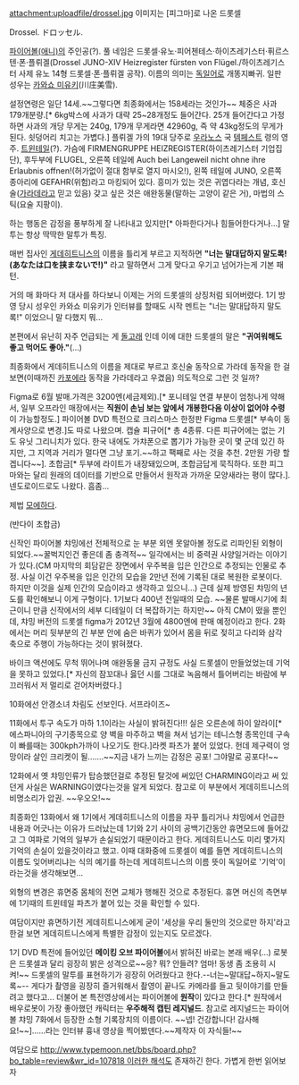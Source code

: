 attachment:uploadfile/drossel.jpg
이미지는 [피그마]로 나온 드롯셀

Drossel. ドロッセル.

[[파이어볼(애니)]]의 주인공(?). 풀 네임은 드롯셀·유노·피어첸테스·하이츠레기스터·퓌르스텐·폰·플뤼겔(Drossel JUNO-XIV Heizregister fürsten von Flügel./하이츠레기스터 사제 유노 14형 드롯셀·폰·플뤼겔 공작). 이름의 의미는 [[독일어]]로 개똥지빠귀. 일판 성우는 [[카와쇼 미유키]](川庄美雪).

설정연령은 일단 14세.~~그렇다면 최종화에서는 158세라는 것인가~~ 체중은 사과 179개분량.[* 6kg박스에 사과가 대략 25~28개정도 들어간다. 25개 들어간다고 가정하면 사과의 개당 무게는 240g, 179개 무게라면 42960g, 즉 약 43kg정도의 무게가 된다. 쇳덩어리 치고는 가볍다.] 플뤼겔 가의 19대 당주로 [[우라노스]] 국 [[템페스트]] 령의 영주. [[트윈테일]](?).
가슴에 FIRMENGRUPPE HEIZREGISTER(하이츠레기스터 기업집단), 후두부에 FLUGEL, 오른쪽 테일에 Auch bei Langeweil nicht ohne ihre Erlaubnis offnen!(허가없이 절대 함부로 열지 마시오!), 왼쪽 테일에 JUNO, 오른쪽 종아리에 GEFAHR(위험)라고 마킹되어 있다.
흥미가 있는 것은 귀엽다라는 개념, 호신술([[가라데]]라고 믿고 있음) 갖고 싶은 것은 애완동물(말하는 고양이 같은 거), 마법의 스틱(요술 지팡이).

하는 행동은 감정을 풍부하게 잘 나타내고 있지만[* 아파한다거나 힘들어한다거나...] 말투는 항상 딱딱한 말투가 특징.

매번 집사인 [[게데히트니스]]의 이름을 틀리게 부르고 지적하면 '''"너는 말대답하지 말도록!(あなたは口を挟まないで!)"''' 라고 말하면서 그게 맞다고 우기고 넘어가는게 기본 패턴.

거의 매 화마다 저 대사를 하다보니 이제는 거의 드롯셀의 상징처럼 되어버렸다. 1기 방영 당시 성우인 카와쇼 미유키가 인터뷰를 할때도 시작 멘트는 "너는 말대답하지 말도록!" 이었으니 말 다했지 뭐...

본편에서 유난히 자주 언급되는 게 [[돌고래]] 인데 이에 대한 드롯셀의 말은 '''"귀여워해도 좋고 먹어도 좋아."'''(...)

최종화에서 게데히트니스의 이름을 제대로 부르고 호신술 동작으로 가라데 동작을 한 걸 보면(이때까진 [[카포에라]] 동작을 가라데라고 우겼음) 의도적으로 그런 것 일까?

Figma로 6월 발매.가격은 3200엔(세금제외).[* 포니테일 연결 부분이 엄청나게 약해서, 일부 오프라인 매장에서는 '''직원이 손님 보는 앞에서 개봉한다음 이상이 없어야 수령'''이 가능할정도.] 파이어볼 DVD 특전으로 크리스마스 한정판 Figma 드롯셀[* 부속이 동계사양으로 변경.]도 따로 나왔으며. 캡슐 피규어[* 총 4종류. 다른 피규어에는 없는 기도 유닛 그리니치가 있다. 한국 내에도 가챠폰으로 뽑기가 가능한 곳이 몇 군데 있긴 하지만, 그 지역과 거리가 멀다면 그냥 포기.~~하고 팩째로 사는 것을 추천. 2만원 가량 할 겝니다~~]. 초합금[* 두부에 라이트가 내장돼있으며, 초합금답게 묵직하다. 또한 피그마와는 달리 원래의 데이터를 기반으로 만들어서 원작과 가까운 모양새라는 평이 많다.]. 넨도로이드로도 나왔다. 흠좀...

제법 [[모에]]하다.

{{{#!html
<img src="http://cfile205.uf.daum.net/image/132E404A4F9964551EEC99"width=200>
}}}
(반다이 초합금)

신작인 파이어볼 챠밍에선 전체적으로 눈 부분 외엔 못알아볼 정도로 리파인된 외형이 되었다.~~꿀벅지인건 좋은데 좀 충격적~~ 일각에서는 비 중력권 사양일거라는 이야기가 있다.(CM 마지막의 회담같은 장면에서 우주복을 입은 인간으로 추정되는 인물로 추정. 사실 이건 우주복을 입은 인간의 모습을 2만년 전에 기록된 대로 복원한 로봇이다. 하지만 이것을 실제 인간의 모습이라고 생각하고 있으니...) 근데 실제 방영된 챠밍의 년도를 확인해보니 이게 구형이다. 1기보다 400년 전일때의 모습. ~~물론 발매시기에 최근이니 만큼 신작에서의 세부 디테일이 더 복잡하기는 하지만~~ 아직 CM이 떴을 뿐인데, 챠밍 버전의 드롯셀 figma가 2012년 3월에 4800엔에 판매 예정이라고 한다.
2화에서는 머리 뒷부분의 긴 부분 안에 숨은 바퀴가 있어서 몸을 뒤로 젖히고 다리와 삼각 축으로 주행이 가능하다는 것이 밝혀졌다.

바이크 액션에도 무척 뛰어나며 애완동물 금지 규정도 사실 드롯셀이 만들었었는데 기억을 못하고 있었다.[* 자신의 잠꼬대나 읋던 시를 그대로 녹음해서 틀어버리는 바람에 부끄러워서 저 멀리로 걷어차버렸다.]

10화에선 안경소녀 차림도 선보인다. 서프라이즈~

11화에서 투구 속도가 마하 1.1이라는 사실이 밝혀진다!!! 실은 오른손에 하이 알라이[* 에스파니아의 구기종목으로 양 벽을 마주하고 벽을 쳐서 넘기는 테니스형 종목인데 구속이 빠를때는 300kph가까이 나오기도 한다.]라켓 파츠가 붙어 있었다. 헌데 제구력이 엉망이라 살인 크리켓이 될.......~~지금 내가 느끼는 감정은 공포! 그야말로 공포다!~~

12화에서 옛 챠밍인류가 탑승했던걸로 추정된 탈것에 써있던 CHARMING이라고 써 있던게 사실은 WARNING이였다는것을 알게 되었다. 참고로 이 부분에서 게데히트니스의 비명소리가 압권. ~~우오오!~~

최종화인 13화에서 왜 1기에서 게데히트니스의 이름을 자꾸 틀리거나 챠밍에서 언급한 내용과 어긋나는 이유가 드러났는데 1기와 2기 사이의 공백기간동안 휴면모드에 들어갔고 그 여파로 기억의 일부가 손실되었기 때문이라고 한다. 게데히트니스도 미리 몇가지 기억의 손실이 있을것이라고 했고. 이때 대화중에 드롯셀이 예를 들면 게데히트니스의 이름도 잊어버리냐는 식의 예기를 하는데 게데히트니스의 이름 뜻이 독일어로 '기억'이라는것을 생각해보면... 

외형의 변경은 휴면중 몸체의 전면 교체가 행해진 것으로 추정된다. 휴면 머신의 측면부에 1기때의 트윈테일 파츠가 붙어 있는 것을 확인할 수 있다. 

여담이지만 휴면하기전 게데히트니스에게 굳이 '세상을 우리 둘만의 것으로만 하지'라고 한걸 보면 게데히트니스에게 특별한 감정이 있는지도 모르겠다.


1기 DVD 특전에 들어있던 '''메이킹 오브 파이어볼'''에서 밝혀진 바로는 본래 배우(...) 로봇은 드롯셀과 달리 굉장히 밝은 성격으로~~응? 뭐? 안들려? 엄마! 동생 좀 조용히 시켜!~~ 드롯셀의 말투를 표현하기가 굉장히 어려웠다고 한다.--너는~말대답~하지~말도록~-- 게다가 촬영을 굉장히 즐거워해서 촬영이 끝나도 카메라를 들고 뒷이야기를 만들려고 했다고... 더불어 본 특전영상에서는 파이어볼에 '''원작'''이 있다고 한다.[* 원작에서 배우로봇이 가장 좋아했던 캐릭터는 '''우주해적 캡틴 레지널드'''. 참고로 레지널드는 파이어볼 챠밍 7화에서 등장한 소형 기록장치의 이름이다. ~~넵! 건강합니다! 감사해요!~~]......라는 인터뷰 흉내 영상을 찍어봤덴다.~~제작자 이 자식들!~~

여담으로  [[http://www.typemoon.net/bbs/board.php?bo_table=review&wr_id=107818 이러한 해석]]도 존재하긴 한다. 가볍게 한번 읽어보자
